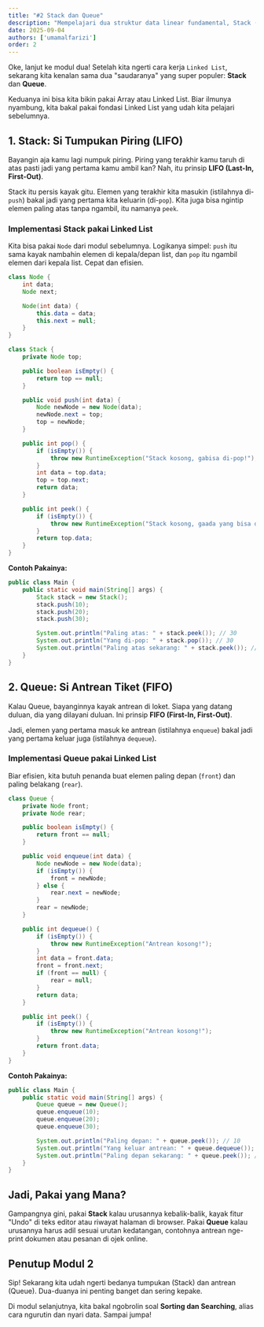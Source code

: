 ```yaml
---
title: "#2 Stack dan Queue"
description: "Mempelajari dua struktur data linear fundamental, Stack (LIFO) dan Queue (FIFO), dengan implementasi menggunakan Java dan Linked List."
date: 2025-09-04
authors: ['umamalfarizi']
order: 2
---
```


Oke, lanjut ke modul dua! Setelah kita ngerti cara kerja `Linked List`, sekarang kita kenalan sama dua "saudaranya" yang super populer: **Stack** dan **Queue**.

Keduanya ini bisa kita bikin pakai Array atau Linked List. Biar ilmunya nyambung, kita bakal pakai fondasi Linked List yang udah kita pelajari sebelumnya.

## 1. Stack: Si Tumpukan Piring (LIFO)

Bayangin aja kamu lagi numpuk piring. Piring yang terakhir kamu taruh di atas pasti jadi yang pertama kamu ambil kan? Nah, itu prinsip **LIFO (Last-In, First-Out)**.

Stack itu persis kayak gitu. Elemen yang terakhir kita masukin (istilahnya di-`push`) bakal jadi yang pertama kita keluarin (di-`pop`). Kita juga bisa ngintip elemen paling atas tanpa ngambil, itu namanya `peek`.

### Implementasi Stack pakai Linked List

Kita bisa pakai `Node` dari modul sebelumnya. Logikanya simpel: `push` itu sama kayak nambahin elemen di kepala/depan list, dan `pop` itu ngambil elemen dari kepala list. Cepat dan efisien.

```java
class Node {
    int data;
    Node next;

    Node(int data) {
        this.data = data;
        this.next = null;
    }
}

class Stack {
    private Node top;

    public boolean isEmpty() {
        return top == null;
    }

    public void push(int data) {
        Node newNode = new Node(data);
        newNode.next = top;
        top = newNode;
    }

    public int pop() {
        if (isEmpty()) {
            throw new RuntimeException("Stack kosong, gabisa di-pop!");
        }
        int data = top.data;
        top = top.next;
        return data;
    }

    public int peek() {
        if (isEmpty()) {
            throw new RuntimeException("Stack kosong, gaada yang bisa diintip!");
        }
        return top.data;
    }
}
```

**Contoh Pakainya:**
```java
public class Main {
    public static void main(String[] args) {
        Stack stack = new Stack();
        stack.push(10);
        stack.push(20);
        stack.push(30);

        System.out.println("Paling atas: " + stack.peek()); // 30
        System.out.println("Yang di-pop: " + stack.pop()); // 30
        System.out.println("Paling atas sekarang: " + stack.peek()); // 20
    }
}
```

## 2. Queue: Si Antrean Tiket (FIFO)

Kalau Queue, bayanginnya kayak antrean di loket. Siapa yang datang duluan, dia yang dilayani duluan. Ini prinsip **FIFO (First-In, First-Out)**.

Jadi, elemen yang pertama masuk ke antrean (istilahnya `enqueue`) bakal jadi yang pertama keluar juga (istilahnya `dequeue`).

### Implementasi Queue pakai Linked List

Biar efisien, kita butuh penanda buat elemen paling depan (`front`) dan paling belakang (`rear`).

```java
class Queue {
    private Node front;
    private Node rear;

    public boolean isEmpty() {
        return front == null;
    }

    public void enqueue(int data) {
        Node newNode = new Node(data);
        if (isEmpty()) {
            front = newNode;
        } else {
            rear.next = newNode;
        }
        rear = newNode;
    }

    public int dequeue() {
        if (isEmpty()) {
            throw new RuntimeException("Antrean kosong!");
        }
        int data = front.data;
        front = front.next;
        if (front == null) {
            rear = null;
        }
        return data;
    }

    public int peek() {
        if (isEmpty()) {
            throw new RuntimeException("Antrean kosong!");
        }
        return front.data;
    }
}
```

**Contoh Pakainya:**
```java
public class Main {
    public static void main(String[] args) {
        Queue queue = new Queue();
        queue.enqueue(10);
        queue.enqueue(20);
        queue.enqueue(30);

        System.out.println("Paling depan: " + queue.peek()); // 10
        System.out.println("Yang keluar antrean: " + queue.dequeue()); // 10
        System.out.println("Paling depan sekarang: " + queue.peek()); // 20
    }
}
```

## Jadi, Pakai yang Mana?

Gampangnya gini, pakai **Stack** kalau urusannya kebalik-balik, kayak fitur "Undo" di teks editor atau riwayat halaman di browser. Pakai **Queue** kalau urusannya harus adil sesuai urutan kedatangan, contohnya antrean nge-print dokumen atau pesanan di ojek online.

## Penutup Modul 2

Sip! Sekarang kita udah ngerti bedanya tumpukan (Stack) dan antrean (Queue). Dua-duanya ini penting banget dan sering kepake.

Di modul selanjutnya, kita bakal ngobrolin soal **Sorting dan Searching**, alias cara ngurutin dan nyari data. Sampai jumpa!
